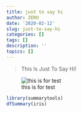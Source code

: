 ```yaml
---
title: just to say hi
author: ZERO
date: '2020-02-12'
slug: just-to-say-hi
categories: []
tags: []
description: ''
topics: []
---
```



> This Is Just To Say Hi!

![this is for test](/post/2020-02-12-just-to-say-hi_files/2019-12-01Screen Shot-3.png)

```r
library(summarytools)
dfSummary(iris)  
```

